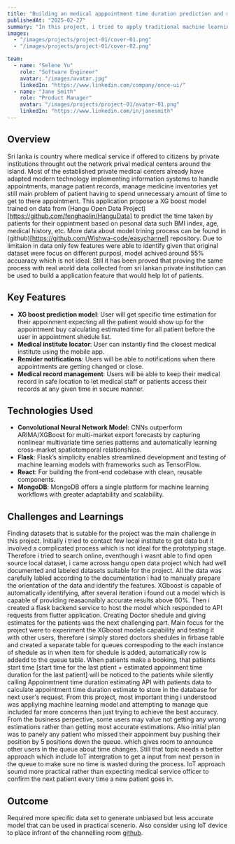 ```yaml
---
title: "Building an medical apppointment time duration prediction and management system with native mobile interface"
publishedAt: "2025-02-27"
summary: "In this project, i tried to apply traditional machine learning algorithm to solve ongoing problem faced by most of the patients in sri lanka when trying to access medical services."
images:
  - "/images/projects/project-01/cover-01.png"
  - "/images/projects/project-01/cover-02.png"

team:
  - name: "Selene Yu"
    role: "Software Engineer"
    avatar: "/images/avatar.jpg"
    linkedIn: "https://www.linkedin.com/company/once-ui/"
  - name: "Jane Smith"
    role: "Product Manager"
    avatar: "/images/projects/project-01/avatar-01.png"
    linkedIn: "https://www.linkedin.com/in/janesmith"
---
```


## Overview

Sri lanka is country where medical service if offered to citizens by private institutions throught out the network prival medical centers around the island. Most of the established private medical centers already have adapted modern technology implementing information systems to handle appointments, manage patient records, manage medicine inventories yet still main problem of patient having to spend unnecessary amount of time to get to there appointment. This application propose a XG boost model trained on data from (Hangu Open Data Project)[https://github.com/fenghaolin/HanguData] to predict the time taken by patients for their oppintment based on pesonal data such BMI index, age, medical history, etc. More data about model trining process can be found in (github)[https://github.com/Wishwa-code/easychannel] repository. Due to limitaion in data only few features were able to identify given that original dataset were focus on different purposl, model achived around 55% accuaracy which is not ideal. Still it has been proved that proving the same process with real world data collected from sri lankan private institution can be used to build a application feature that would help lot of patients.

## Key Features

- **XG boost prediction model**: User will get specific time estimation for their appoinment expecting all the patient would show up for the appointment buy calculating estimated time for all patient before the user in appointment shedule list.
- **Medical institute locator**: User can instantly find the closest medical institute using the mobile app.
- **Remider notifications**: Users will be able to notifications when there appointments are getting changed or close.
- **Medical record management**: Users will be able to keep their medical record in safe location to let medical staff or patients access their records at any given time in secure manner.

## Technologies Used

- **Convolutional Neural Network Model**: CNNs outperform ARIMA/XGBoost for multi-market export forecasts by capturing nonlinear multivariate time series patterns and automatically learning cross-market spatiotemporal relationships.
- **Flask**: Flask’s simplicity enables streamlined development and testing of machine learning models with frameworks such as TensorFlow.
- **React**: For building the front-end codebase with clean, reusable components.
- **MongoDB**: MongoDB offers a single platform for machine learning workflows with greater adaptability and scalability.

## Challenges and Learnings

Finding datasets that is sutable for the project was the main challenge in this project. Initially i tried to contact few local institute to get data but it involved a complicated process which is not ideal for the prototyping stage. Therefore i tried to search online, eventhough i wasnt able to find open source local dataset, i came across hangu open data project which had well documented and labeled datasets suitable for the project. All the data was carefully labled according to the documentation i had to manually prepare the orientation of the data and identify the features. XGboost is capable of automatically identifying, after several iteration i found out a model which is capable of providing reasaonalbly accurate results above 60%. Then i created a flask backend service to host the model which responded to API requests from flutter application. Creating Doctor shedule and giving estimates for the patients was the next challenging part. Main focus for the project were to experiment the XGboost models capability and testing it with other users, therefore i simply stored doctors shedules in firbase table and created a separate table for queues correspoding to the each instance of shedule as in when item for shedule is added, automatically row is addedd to the queue table. When patients make a booking, that patients start time [start time for the last ptient + estimated appoinment time duration for the last patient] will be noticed to the patients while silently calling Appoinmtnent time duration estimating API with patients data to calculate appointment time duration estimate to store in the database for next user's request. From this project, most important thing i understood was appliying machine learning model and attempting to manage que included far more concerns than  just trying to achieve the best accuracy. From the business perpective, some users may value not getting any wrong estimations rather than getting most accurate estimations. Also initial plan was to panely any patient who missed their appoinment buy pushing their position by 5 positions down the queue. which gives room to announce other users in the queue about time changes. Still that topic needs a better approach which include IoT intergration to get a input from next person in the queue to make sure no time is wasted during the process. IoT approach soumd more practical rather than expecting medical service officer to confirm the next patient every time a new patient goes in. 

## Outcome

Required more specific data set to generate unbiased but less accurate model that can be used in practical scenerio. Also consider using IoT device to place infront of the channelling room [github](https://github.com/Wishwa-code/easychannel).
